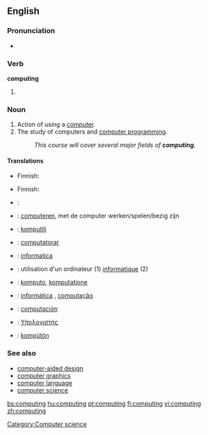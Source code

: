 {{wikipedia}}
==English==

===Pronunciation===
* {{audio|en-us-computing.ogg|Audio (US)}}

===Verb===
'''computing'''

# {{present participle of|compute}}

===Noun===
{{en-noun|-}}

# Action of using a [[computer]].
# The study of computers and [[computer programming]].
#: ''This course will cover several major fields of '''computing'''.''

====Translations====
{{trans-top|action of using a computer}}
* Finnish: {{t-|fi|tietojenkäsittely}}
{{trans-mid}}
{{trans-bottom}}

{{trans-top|the study of computers and computer programming}}
* Finnish: {{t+|fi|tietojenkäsittelytiede}}
{{trans-mid}}
{{trans-bottom}}

{{checktrans-top}}
* {{ttbc|Croatian}}: {{t+|hr|računarstvo|n}}
* {{ttbc|Dutch}}: [[computeren]], met de computer werken/spelen/bezig zijn
* {{ttbc|Esperanto}}: [[komputili]]
* {{ttbc|Interlingua}}: [[computatorar]]
* {{ttbc|Italian}}: [[informatica]]
* {{ttbc|French}}: utilisation d'un ordinateur (1) [[informatique]] (2)
* {{ttbc|Novial}}: [[komputo]], [[komputatione]]
* {{ttbc|Portuguese}}: [[informática]] {{f}}, [[computação]] {{f}}
* {{ttbc|Spanish}}: [[computación]]
* {{ttbc|Greek}}: [[Υπολογιστής]]
* {{ttbc|Volapük}}: [[kompütön]]
{{checktrans-bottom}}

===See also===
* [[computer-aided design]]
* [[computer graphics]]
* [[computer language]]
* [[computer science]]

[[Category:Computer science]]

[[bs:computing]]
[[hu:computing]]
[[pt:computing]]
[[fi:computing]]
[[vi:computing]]
[[zh:computing]]